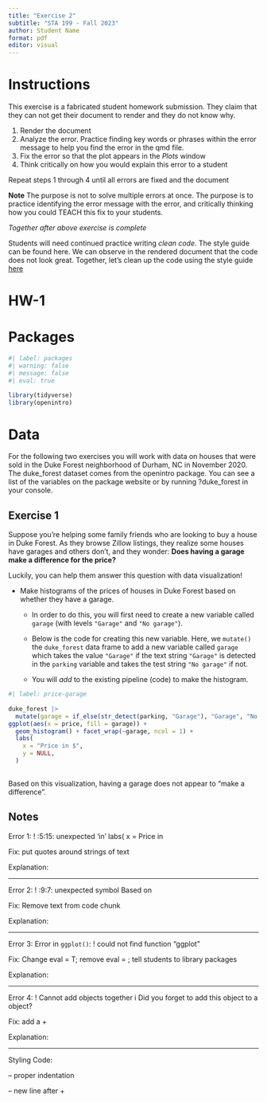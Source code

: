```yaml
---
title: "Exercise 2"
subtitle: "STA 199 - Fall 2023"
author: Student Name
format: pdf
editor: visual
---
```


# Instructions

This exercise is a fabricated student homework submission. They claim that they can not get their document to render and they do not know why.

1.  Render the document
2.  Analyze the error. Practice finding key words or phrases within the error message to help you find the error in the qmd file.
3.  Fix the error so that the plot appears in the *Plots* window
4.  Think critically on how you would explain this error to a student

Repeat steps 1 through 4 until all errors are fixed and the document

**Note** The purpose is not to solve multiple errors at once. The purpose is to practice identifying the error message with the error, and critically thinking how you could TEACH this fix to your students.

*Together after above exercise is complete*

Students will need continued practice writing *clean code*. The style guide can be found here. We can observe in the rendered document that the code does not look great. Together, let's clean up the code using the style guide [here](https://style.tidyverse.org/ggplot2.html)

# HW-1

# Packages

```r
#| label: packages
#| warning: false 
#| message: false
#| eval: true

library(tidyverse)
library(openintro)
```

# Data

For the following two exercises you will work with data on houses that were sold in the Duke Forest neighborhood of Durham, NC in November 2020. The duke_forest dataset comes from the openintro package. You can see a list of the variables on the package website or by running ?duke_forest in your console.

## Exercise 1

Suppose you're helping some family friends who are looking to buy a house in Duke Forest. As they browse Zillow listings, they realize some houses have garages and others don't, and they wonder: **Does having a garage make a difference for the price?**

Luckily, you can help them answer this question with data visualization!

-   Make histograms of the prices of houses in Duke Forest based on whether they have a garage.
    -   In order to do this, you will first need to create a new variable called `garage` (with levels `"Garage"` and `"No garage"`).

    -   Below is the code for creating this new variable. Here, we `mutate()` the `duke_forest` data frame to add a new variable called `garage` which takes the value `"Garage"` if the text string `"Garage"` is detected in the `parking` variable and takes the test string `"No garage"` if not.

    -   You will *add* to the existing pipeline (code) to make the histogram.

```r
#| label: price-garage
 
duke_forest |>
  mutate(garage = if_else(str_detect(parking, "Garage"), "Garage", "No garage")) |> 
ggplot(aes(x = price, fill = garage)) +
  geom_histogram() + facet_wrap(~garage, ncol = 1) +
  labs(
    x = "Price in $",
    y = NULL,
  )
  
```

Based on this visualization, having a garage does not appear to "make a difference".

## Notes

Error 1: ! <text>:5:15: unexpected 'in' labs( x = Price in

Fix: put quotes around strings of text

Explanation:

------------------------------------------------------------------------

Error 2: ! <text>:9:7: unexpected symbol Based on

Fix: Remove text from code chunk

Explanation:

------------------------------------------------------------------------

Error 3: Error in `ggplot()`: ! could not find function "ggplot"

Fix: Change eval = T; remove eval = ; tell students to library packages

Explanation:

------------------------------------------------------------------------

Error 4: ! Cannot add <ggproto> objects together i Did you forget to add this object to a <ggplot> object?

Fix: add a +

Explanation:

------------------------------------------------------------------------

Styling Code:

-- proper indentation

-- new line after +
